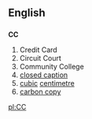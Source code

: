 ==English==
==={{initialism}}===
'''CC'''

# Credit Card
# Circuit Court
# Community College
# [[closed caption]]
# [[cubic]] [[centimetre]]
# [[carbon copy]]

[[pl:CC]]